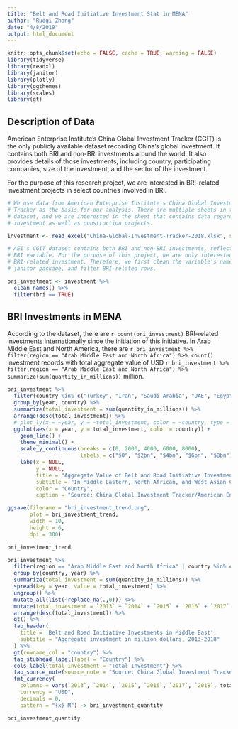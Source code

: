 ```yaml
---
title: "Belt and Road Initiative Investment Stat in MENA"
author: "Ruoqi Zhang"
date: "4/8/2019"
output: html_document
---
```


```r
knitr::opts_chunk$set(echo = FALSE, cache = TRUE, warning = FALSE)
library(tidyverse)
library(readxl)
library(janitor)
library(plotly)
library(ggthemes)
library(scales)
library(gt)
```

## Description of Data

American Enterprise Institute's China Global Investment Tracker (CGIT) is the only publicly available dataset recording China's global investment. It contains both BRI and non-BRI investments around the world. It also provides details of those investments, including country, participating companies, size of the investment, and the sector of the investment.

For the purpose of this research project, we are interested in BRI-related investment projects in select countries involved in BRI.

```r
# We use data from American Enterprise Institute's China Global Investment
# Tracker as the basis for our analysis. There are multiple sheets in the
# dataset, and we are interested in the sheet that contains data regarding
# investment as well as construction projects.

investment <- read_excel("China-Global-Investment-Tracker-2018.xlsx", sheet = "Dataset 1+2", skip = 4)

# AEI's CGIT dataset contains both BRI and non-BRI investments, reflected in its
# BRI variable. For the purpose of this project, we are only interestedin
# BRI-related investment. Therefore, we first clean the variable's names using
# janitor package, and filter BRI-related rows.

bri_investment <- investment %>% 
  clean_names() %>% 
  filter(bri == TRUE)

```

## BRI Investments in MENA

According to the dataset, there are `r count(bri_investment)` BRI-related investments internationally since the initiation of this initiative. In Arab Middle East and North America, there are `r bri_investment %>% filter(region == "Arab Middle East and North Africa") %>% count()` investment records with total aggregate value of USD `r bri_investment %>% filter(region == "Arab Middle East and North Africa") %>% summarize(sum(quantity_in_millions))` million.

```r
bri_investment %>% 
  filter(country %in% c("Turkey", "Iran", "Saudi Arabia", "UAE", "Egypt", "Oman", "Qatar", "Iraq")) %>% 
  group_by(year, country) %>% 
  summarize(total_investment = sum(quantity_in_millions)) %>% 
  arrange(desc(total_investment)) %>% 
  # plot_ly(x = ~year, y = ~total_investment, color = ~country, type = 'scatter', mode = 'line')
  ggplot(aes(x = year, y = total_investment, color = country)) +
    geom_line() +
    theme_minimal() +
    scale_y_continuous(breaks = c(0, 2000, 4000, 6000, 8000),
                       labels = c("$0", "$2bn", "$4bn", "$6bn", "$8bn")) +
    labs(x = NULL,
         y = NULL,
         title = "Aggregate Value of Belt and Road Initiative Investments, in Billion USD",
         subtitle = "In Middle Eastern, North African, and West Asian Countries, 2013 - 2018, by year",
         color = "Country",
         caption = "Source: China Global Investment Tracker/American Enterprise Institute") -> bri_investment_trend

ggsave(filename = "bri_investment_trend.png", 
       plot = bri_investment_trend,
       width = 10,
       height = 6,
       dpi = 300)

bri_investment_trend
```

```r
bri_investment %>% 
  filter(region == "Arab Middle East and North Africa" | country %in% c("Turkey", "Iran", "Syria")) %>%
  group_by(country, year) %>% 
  summarize(total_investment = sum(quantity_in_millions)) %>% 
  spread(key = year, value = total_investment) %>% 
  ungroup() %>% 
  mutate_all(list(~replace_na(.,0))) %>%
  mutate(total_investment = `2013` + `2014` + `2015` + `2016` + `2017` + `2018`) %>% 
  arrange(desc(total_investment)) %>% 
  gt() %>% 
  tab_header(
    title = 'Belt and Road Initiative Investments in Middle East',
    subtitle = "Aggregate investment in million dollars, 2013-2018"
  ) %>% 
  gt(rowname_col = "country") %>% 
  tab_stubhead_label(label = "Country") %>% 
  cols_label(total_investment = "Total Investment") %>% 
  tab_source_note(source_note = "Source: China Global Investment Tracker/American Enterprise Institute") %>% 
  fmt_currency(
    columns = vars(`2013`, `2014`, `2015`, `2016`, `2017`, `2018`, total_investment),
    currency = "USD",
    decimals = 0,
    pattern = "{x} M") -> bri_investment_quantity

bri_investment_quantity
```

